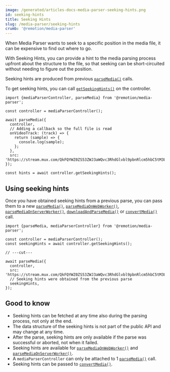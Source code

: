 ```yaml
---
image: /generated/articles-docs-media-parser-seeking-hints.png
id: seeking-hints
title: Seeking Hints
slug: /media-parser/seeking-hints
crumb: '@remotion/media-parser'
---
```


When Media Parser wants to seek to a specific position in the media file, it can be expensive to find out where to go.

With Seeking Hints, you can provide a hint to the media parsing process upfront about the structure to the file, so that seeking can be short-circuited without needing to figure out the position.

Seeking hints are produced from previous [`parseMedia()`](/docs/media-parser/parse-media) calls.

To get seeking hints, you can call [`getSeekingHints()`](/docs/media-parser/media-parser-controller#getseekinghints) on the controller.

```tsx twoslash title="Getting seeking hints"
import {mediaParserController, parseMedia} from '@remotion/media-parser';

const controller = mediaParserController();

await parseMedia({
  controller,
  // Adding a callback so the full file is read
  onVideoTrack: (track) => {
    return (sample) => {
      console.log(sample);
    };
  },
  src: 'https://stream.mux.com/QkFQYWZ0ZS53ZWJ3aWQvc3RhdGlvbl9pbnRlcm5hbC5tM3U4Lm1wNA.m3u8',
});

const hints = await controller.getSeekingHints();
```

## Using seeking hints

Once you have obtained seeking hints from a previous parse, you can pass them to a new [`parseMedia()`](/docs/media-parser/parse-media), [`parseMediaOnWebWorker()`](/docs/media-parser/parse-media-on-web-worker), [`parseMediaOnServerWorker()`](/docs/media-parser/parse-media-on-server-worker), [`downloadAndParseMedia()`](/docs/media-parser/download-and-parse-media) or [`convertMedia()`](/docs/webcodecs/convert-media) call.

```tsx twoslash title="Using seeking hints from a previous parse"
import {parseMedia, mediaParserController} from '@remotion/media-parser';

const controller = mediaParserController();
const seekingHints = await controller.getSeekingHints();

// ---cut---

await parseMedia({
  controller,
  src: 'https://stream.mux.com/QkFQYWZ0ZS53ZWJ3aWQvc3RhdGlvbl9pbnRlcm5hbC5tM3U4Lm1wNA.m3u8',
  // Seeking hints were obtained from the previous parse
  seekingHints,
});
```

## Good to know

- Seeking hints can be fetched at any time also during the parsing process, not only at the end.
- The data structure of the seeking hints is not part of the public API and may change at any time.
- After the parse, seeking hints are only available if the parse was successful or aborted, not when it failed.
- Seeking hints are available for [`parseMediaOnWebWorker()`](/docs/media-parser/parse-media-on-web-worker) and [`parseMediaOnServerWorker()`](/docs/media-parser/parse-media-on-server-worker).
- A `mediaParserController` can only be attached to 1 [`parseMedia()`](/docs/media-parser/parse-media) call.
- Seeking hints can be passed to [`convertMedia()`](/docs/webcodecs/convert-media).
